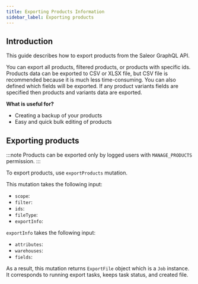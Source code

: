 ```yaml
---
title: Exporting Products Information
sidebar_label: Exporting products
---
```


## Introduction
This guide describes how to export products from the Saleor GraphQL API.

You can export all products, filtered products, or products with specific ids. 
Products data can be exported to CSV or XLSX file, but CSV file is recommended because
it is much less time-consuming. You can also defined which fields will be exported.
If any product variants fields are specified then products and variants data are exported.

**What is useful for?**
- Creating a backup of your products
- Easy and quick bulk editing of products

## Exporting products
:::note
Products can be exported only by logged users with `MANAGE_PRODUCTS` permission.
:::

To export products, use `exportProducts` mutation.

This mutation takes the following input:
- `scope`:
- `filter`:
- `ids`:
- `fileType`:
- `exportInfo`:

`exportInfo` takes the following input:
- `attributes`:
- `warehouses`:
- `fields`: 

As a result, this mutation returns `ExportFile` object which is a `Job` instance.
It corresponds to running export tasks, keeps task status, and created file.

